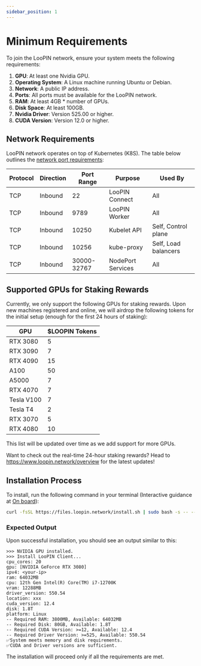 ```yaml
---
sidebar_position: 1
---
```


# Minimum Requirements

To join the LooPIN network, ensure your system meets the following requirements:

1. **GPU**: At least one Nvidia GPU.
2. **Operating System**: A Linux machine running Ubuntu or Debian.
3. **Network**: A public IP address.
4. **Ports**: All ports must be available for the LooPIN network.
5. **RAM**: At least 4GB * number of GPUs.
6. **Disk Space**: At least 100GB.
7. **Nvidia Driver**: Version 525.00 or higher.
8. **CUDA Version**: Version 12.0 or higher.

## Network Requirements

LooPIN network operates on top of Kubernetes (K8S). The table below outlines the [network port requirements](https://kubernetes.io/docs/reference/networking/ports-and-protocols/):

| Protocol | Direction | Port Range  | Purpose           | Used By              |
| -------- | --------- | ----------- | ----------------- | -------------------- |
| TCP      | Inbound   | 22          | LooPIN Connect    | All                  |
| TCP      | Inbound   | 9789        | LooPIN Worker     | All                  |
| TCP      | Inbound   | 10250       | Kubelet API       | Self, Control plane  |
| TCP      | Inbound   | 10256       | kube-proxy        | Self, Load balancers |
| TCP      | Inbound   | 30000-32767 | NodePort Services | All                  |

## Supported GPUs for Staking Rewards

Currently, we only support the following GPUs for staking rewards. Upon new machines registered and online, we will airdrop the following tokens for the initial setup (enough for the first 24 hours of staking):

| GPU        | $LOOPIN Tokens |
| ---------- | -------------- |
| RTX 3080   | 5              |
| RTX 3090   | 7              |
| RTX 4090   | 15             |
| A100       | 50             |
| A5000      | 7              |
| RTX 4070   | 7              |
| Tesla V100 | 7              |
| Tesla T4   | 2              |
| RTX 3070   | 5              |
| RTX 4080   | 10             |

This list will be updated over time as we add support for more GPUs.

Want to check out the real-time 24-hour staking rewards? Head to https://www.loopin.network/overview for the latest updates!

## Installation Process

To install, run the following command in your terminal (Interactive guidance at [On board](/docs/quick-start/onboard)):

```bash
curl -fsSL https://files.loopin.network/install.sh | sudo bash -s -- --code <your-unique-code>
```

### Expected Output

Upon successful installation, you should see an output similar to this:

```plaintext
>>> NVIDIA GPU installed.
>>> Install LooPIN Client...
cpu_cores: 20
gpu: [NVIDIA GeForce RTX 3080]
ipv4: <your-ip>
ram: 64032MB
cpu: 12th Gen Intel(R) Core(TM) i7-12700K
vram: 12288MB
driver_version: 550.54
location: xxx
cuda_version: 12.4
disk: 1.8T
platform: Linux
-- Required RAM: 3800MB, Available: 64032MB
-- Required Disk: 80GB, Available: 1.8T
-- Required CUDA Version: >=12, Available: 12.4
-- Required Driver Version: >=525, Available: 550.54
✅System meets memory and disk requirements.
✅CUDA and Driver versions are sufficient.
```

The installation will proceed only if all the requirements are met.